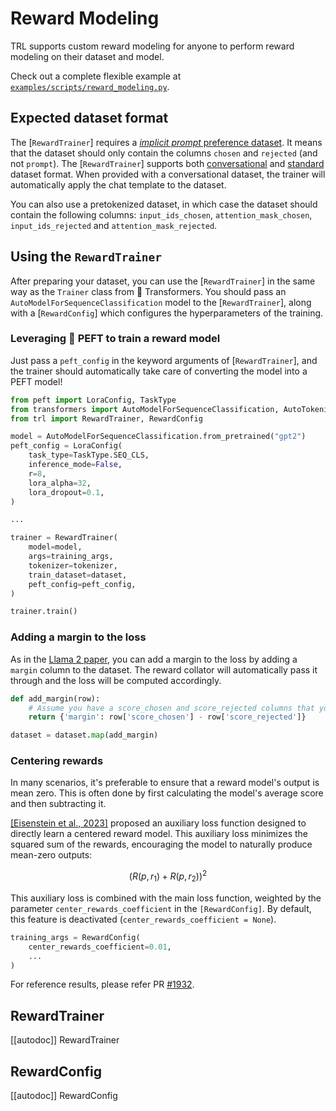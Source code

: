 # Reward Modeling

TRL supports custom reward modeling for anyone to perform reward modeling on their dataset and model.

Check out a complete flexible example at [`examples/scripts/reward_modeling.py`](https://github.com/huggingface/trl/tree/main/examples/scripts/reward_modeling.py).

## Expected dataset format

The [`RewardTrainer`] requires a [*implicit prompt* preference dataset](dataset_formats#preference). It means that the dataset should only contain the columns `chosen` and `rejected` (and not `prompt`).
The [`RewardTrainer`] supports both [conversational](dataset_formats#conversational-dataset-format) and [standard](dataset_formats#standard-dataset-format) dataset format. When provided with a conversational dataset, the trainer will automatically apply the chat template to the dataset.

You can also use a pretokenized dataset, in which case the dataset should contain the following columns: `input_ids_chosen`, `attention_mask_chosen`, `input_ids_rejected` and `attention_mask_rejected`.

## Using the `RewardTrainer`

After preparing your dataset, you can use the [`RewardTrainer`] in the same way as the `Trainer` class from 🤗 Transformers.
You should pass an `AutoModelForSequenceClassification` model to the [`RewardTrainer`], along with a [`RewardConfig`] which configures the hyperparameters of the training.

### Leveraging 🤗 PEFT to train a reward model

Just pass a `peft_config` in the keyword arguments of [`RewardTrainer`], and the trainer should automatically take care of converting the model into a PEFT model!

```python
from peft import LoraConfig, TaskType
from transformers import AutoModelForSequenceClassification, AutoTokenizer
from trl import RewardTrainer, RewardConfig

model = AutoModelForSequenceClassification.from_pretrained("gpt2")
peft_config = LoraConfig(
    task_type=TaskType.SEQ_CLS,
    inference_mode=False,
    r=8,
    lora_alpha=32,
    lora_dropout=0.1,
)

...

trainer = RewardTrainer(
    model=model,
    args=training_args,
    tokenizer=tokenizer,
    train_dataset=dataset,
    peft_config=peft_config,
)

trainer.train()

```

### Adding a margin to the loss

As in the [Llama 2 paper](https://huggingface.co/papers/2307.09288), you can add a margin to the loss by adding a `margin` column to the dataset. The reward collator will automatically pass it through and the loss will be computed accordingly.

```python
def add_margin(row):
    # Assume you have a score_chosen and score_rejected columns that you want to use to compute the margin
    return {'margin': row['score_chosen'] - row['score_rejected']}

dataset = dataset.map(add_margin)
```

### Centering rewards

In many scenarios, it's preferable to ensure that a reward model's output is mean zero. This is often done by first calculating the model's average score and then subtracting it.

[[Eisenstein et al., 2023]](https://huggingface.co/papers/2312.09244) proposed an auxiliary loss function designed to directly learn a centered reward model. This auxiliary loss minimizes the squared sum of the rewards, encouraging the model to naturally produce mean-zero outputs:

$$\Big( R(p, r_1) + R(p, r_2) \Big)^2 $$

This auxiliary loss is combined with the main loss function, weighted by the parameter `center_rewards_coefficient` in the `[RewardConfig]`. By default, this feature is deactivated (`center_rewards_coefficient = None`).

```python
training_args = RewardConfig(
    center_rewards_coefficient=0.01,
    ...
)
```

For reference results, please refer PR [#1932](https://github.com/huggingface/trl/pull/1932).

## RewardTrainer

[[autodoc]] RewardTrainer

## RewardConfig

[[autodoc]] RewardConfig
